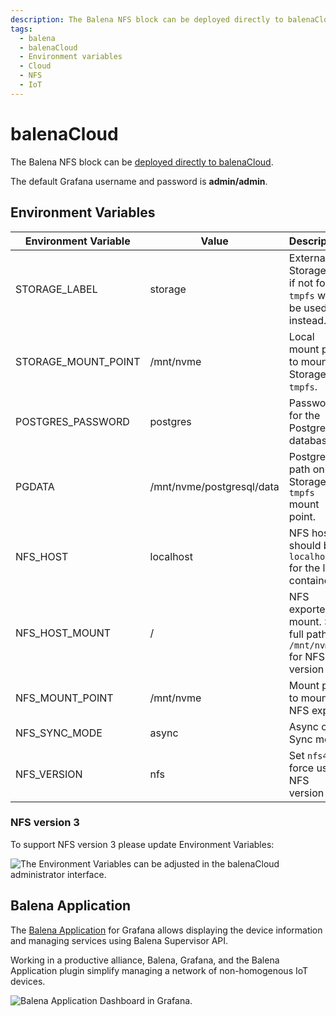 ```yaml
---
description: The Balena NFS block can be deployed directly to balenaCloud.
tags:
  - balena
  - balenaCloud
  - Environment variables
  - Cloud
  - NFS
  - IoT
---
```



# balenaCloud

The Balena NFS block can be [deployed directly to balenaCloud](https://dashboard.balena-cloud.com/deploy?repoUrl=https://github.com/volkovlabs/balena-nfs).

The default Grafana username and password is **admin/admin**.

## Environment Variables

| Environment Variable | Value                     | Description                                                      |
| -------------------- | ------------------------- | ---------------------------------------------------------------- |
| STORAGE_LABEL        | storage                   | External Storage ID, if not found `tmpfs` will be used instead.  |
| STORAGE_MOUNT_POINT  | /mnt/nvme                 | Local mount point to mount Storage or `tmpfs`.                   |
| POSTGRES_PASSWORD    | postgres                  | Password for the PostgreSQL database.                            |
| PGDATA               | /mnt/nvme/postgresql/data | PostgreSQL path on the Storage or `tmpfs` mount point.           |
| NFS_HOST             | localhost                 | NFS host, should be `localhost` for the local container.         |
| NFS_HOST_MOUNT       | /                         | NFS exported mount. Set full path `/mnt/nvme` for NFS version 3. |
| NFS_MOUNT_POINT      | /mnt/nvme                 | Mount point to mount NFS export.                                 |
| NFS_SYNC_MODE        | async                     | Async or Sync mode.                                              |
| NFS_VERSION          | nfs                       | Set `nfs4` to force use NFS version 4.                           |

### NFS version 3

To support NFS version 3 please update Environment Variables:

<Image
  title="The Environment Variables can be adjusted in the balenaCloud administrator interface."
  src="/img/projects/balena-nfs/env-nfsv3.png"
/>

## Balena Application

The [Balena Application](../volkovlabs-balena-app) for Grafana allows displaying the device information and managing services using Balena Supervisor API.

Working in a productive alliance, Balena, Grafana, and the Balena Application plugin simplify managing a network of non-homogenous IoT devices.

<Image
  title="Balena Application Dashboard in Grafana."
  src="/img/projects/balena-nfs/dashboard.png"
/>
